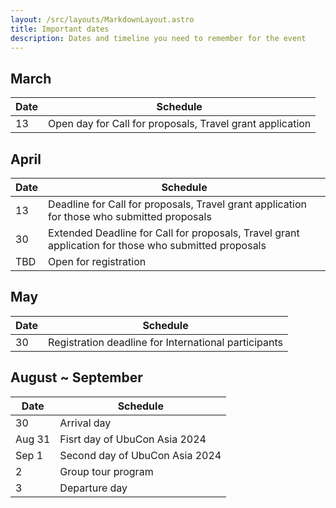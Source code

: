 ```yaml
---
layout: /src/layouts/MarkdownLayout.astro
title: Important dates
description: Dates and timeline you need to remember for the event
---
```

## March

| Date | Schedule |
| --- | --- |
| 13 | Open day for Call for proposals, Travel grant application |

## April
| Date | Schedule |
| --- | --- |
| 13 | Deadline for Call for proposals, Travel grant application for those who submitted proposals |
| 30 | Extended Deadline for Call for proposals, Travel grant application for those who submitted proposals |
| TBD | Open for registration |

## May

| Date | Schedule |
| --- | --- |
| 30 | Registration deadline for International participants |

## August ~ September
| Date | Schedule |
| --- | --- |
| 30 | Arrival day |
| Aug 31 | Fisrt day of UbuCon Asia 2024 |
| Sep 1 | Second day of UbuCon Asia 2024 |
| 2 | Group tour program |
| 3 | Departure day |
